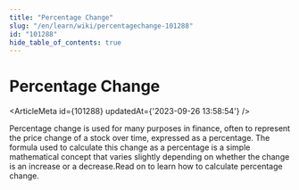 ```yaml
---
title: "Percentage Change"
slug: "/en/learn/wiki/percentagechange-101288"
id: "101288"
hide_table_of_contents: true
---
```



# Percentage Change

<ArticleMeta id={101288} updatedAt={'2023-09-26 13:58:54'} />
<div className='border-solid border-b border-t-0 my-4 border-[var(--ifm-color-gray-300)]' />

Percentage change is used for many purposes in finance, often to represent the price change of a stock over time, expressed as a percentage. The formula used to calculate this change as a percentage is a simple mathematical concept that varies slightly depending on whether the change is an increase or a decrease.Read on to learn how to calculate percentage change.
